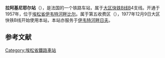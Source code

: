 {{Infobox station
| name          =<!-- 注释出：[[File:RATP.svg|32x32px]] -->拉阿基尼耶尔站<br>{{lang|fr|Gare de La Hacquinière}} 
| type          = [[法国铁路|法国铁路]]
| image = Gare de La Hacquinière 01.jpg
|image_caption = 车站站舍
| address       = {{FRA}}[[埃松省|埃松省]][[伊韦特河畔比尔|伊韦特河畔比尔]]
| latd          = 48
| latm          = 41
| lats          = 41
| latNS         = N
| longd         = 2
| longm         = 09
| longs         = 11
| longEW        = E
| operator = <!-- 注释出：[[File:RATP.svg|32x32px]] -->
| coordinates_display = yes
| iso_region    = FR
| line          = 
* [[大区快铁B线|大区快铁B线]]
| platform      = 2
| tracks        = 2
| elevation = 
| opened        = 1957年
| rebuilt =
| status = 使用中
| closed        = 
| passengers= 409,864
| pass_year= 2013年<ref>[http://data.ratp.fr/fr/les-donnees.html Trafic annuel entrant par station (2013)] {{webarchive|url=https://web.archive.org/web/20130308043233/http://data.ratp.fr/fr/les-donnees.html |date=2013-03-08 }}, sur le site ''data.ratp.fr'', consulté le 5 janvier 2015.</ref>
| station_type = 客运车站
| connections = 
* [[RATP公交路网|巴黎城市公共交通]]
| route_map =
| map_locator   = 
| note =
}}

'''拉阿基尼耶尔站'''（{{lang-fr|Gare de La Hacquinière}}），是法国的一个铁路车站，属于[[大区快铁B线|大区快铁B线]]B4支线。开通于1957年，位于[[埃松省|埃松省]][[伊韦特河畔比尔|伊韦特河畔比尔]]。属于第五收费区（{{lang-fr|Zone 5}}），1977年12月9日大区快铁B线开始使用本站，本站亦服务于[[伊韦特河畔日夫|伊韦特河畔日夫]]。

== 参考文献 ==
{{Reflist}}

{{RER B}}
[[Category:埃松省鐵路車站|Category:埃松省鐵路車站]]